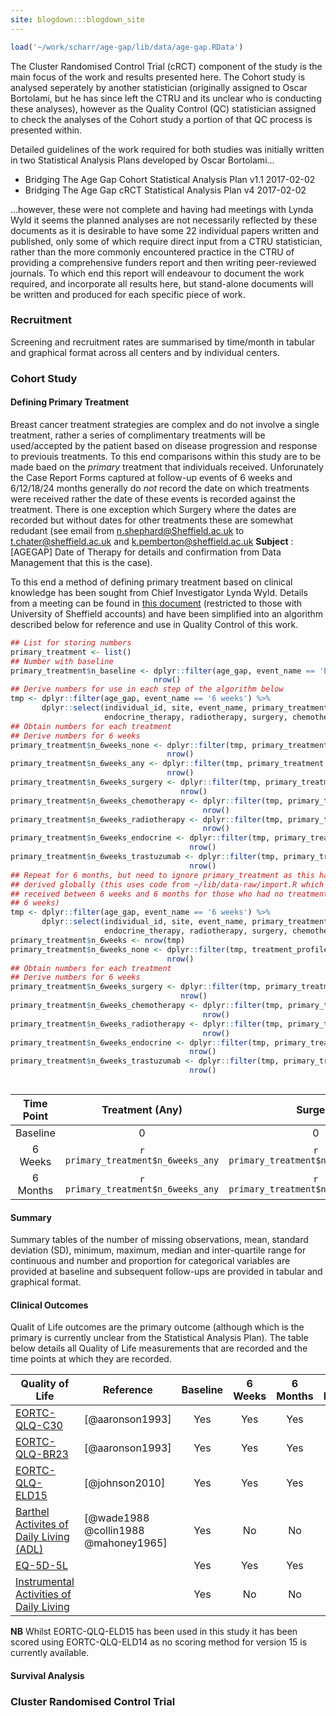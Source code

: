 ```yaml
---
site: blogdown:::blogdown_site
---
```


```r
load('~/work/scharr/age-gap/lib/data/age-gap.RData')

```

The Cluster Randomised Control Trial (cRCT) component of the study is the main focus of the work and results presented here.  The Cohort study is analysed seperately by another statistician (originally assigned to Oscar Bortolami, but he has since left the CTRU and its unclear who is conducting these analyses), however as the Quality Control (QC) statistician assigned to check the analyses of the Cohort study a portion of that QC process is presented within.

Detailed guidelines of the work required for both studies was initially written in two Statistical Analysis Plans developed by Oscar Bortolami...

* Bridging The Age Gap Cohort Statistical Analysis Plan v1.1 2017-02-02
* Bridging The Age Gap cRCT Statistical Analysis Plan v4 2017-02-02

...however, these were not complete and having had meetings with Lynda Wyld it seems the planned analyses are not necessarily reflected by these documents as it is desirable to have some 22 individual papers written and published, only some of which require direct input from a CTRU statistician, rather than the more commonly encountered practice in the CTRU of providing a comprehensive funders report and then writing peer-reviewed journals.  To which end this report will endeavour to document the work required, and incorporate all results here, but stand-alone documents will be written and produced for each specific piece of work.

### Recruitment

Screening and recruitment rates are summarised by time/month in tabular and graphical format across all centers and by individual centers.


### Cohort Study

#### Defining Primary Treatment

Breast cancer treatment strategies are complex and do not involve a single treatment, rather a series of complimentary treatments will be used/accepted by the patient based on disease progression and response to previouis treatments.  To this end comparisons within this study are to be made baed on the *primary* treatment that individuals received.  Unforunately the Case Report Forms captured at follow-up events of 6 weeks and 6/12/18/24 months generally do *not* record the date on which treatments were received rather the date of these events is recorded against the treatment.  There is one exception which  Surgery where the dates are recorded but without dates for other treatments these are somewhat redudant (see email from [n.shephard@Sheffield.ac.uk](mailto:n.shephard@sheffield.ac.uk) to [t.chater@sheffield.ac.uk](mailto:t.chater@sheffield.ac.uk) and [k.pemberton@sheffield.ac.uk](mailto:k.pemberton@sheffield.ac.uk) **Subject** : [AGEGAP] Date of Therapy for details and confirmation from Data Management that this is the case).

To this end a method of defining primary treatment based on clinical knowledge has been sought from Chief Investigator Lynda Wyld.  Details from a meeting can be found in [this document](https://docs.google.com/document/d/1EftKI9WGU3MmP-McW7QuWNPi85l4RBt2Qngp7XsYnF4/edit?usp=sharing) (restricted to those with University of Sheffield accounts) and have been simplified into an algorithm described below for reference and use in Quality Control of this work.

```r
## List for storing numbers
primary_treatment <- list()
## Number with baseline
primary_treatment$n_baseline <- dplyr::filter(age_gap, event_name == 'Baseline') %>%
                                nrow()
## Derive numbers for use in each step of the algorithm below
tmp <- dplyr::filter(age_gap, event_name == '6 weeks') %>%
       dplyr::select(individual_id, site, event_name, primary_treatment, treatment_profile,
                     endocrine_therapy, radiotherapy, surgery, chemotherapy, trastuzumab, primary_adjuvant)
## Obtain numbers for each treatment
## Derive numbers for 6 weeks
primary_treatment$n_6weeks_none <- dplyr::filter(tmp, primary_treatment == 'None') %>%
                                   nrow()
primary_treatment$n_6weeks_any <- dplyr::filter(tmp, primary_treatment != 'None') %>%
                                   nrow()
primary_treatment$n_6weeks_surgery <- dplyr::filter(tmp, primary_treatment == 'Surgery')  %>%
                                      nrow()
primary_treatment$n_6weeks_chemotherapy <- dplyr::filter(tmp, primary_treatment == 'Chemotherapy')  %>%
                                           nrow()
primary_treatment$n_6weeks_radiotherapy <- dplyr::filter(tmp, primary_treatment == 'Radiotherapy')  %>%
                                           nrow()
primary_treatment$n_6weeks_endocrine <- dplyr::filter(tmp, primary_treatment == 'Primary Endocrine')  %>%
                                        nrow()
primary_treatment$n_6weeks_trastuzumab <- dplyr::filter(tmp, primary_treatment == 'Trastuzumab')  %>%
                                        nrow()
## Repeat for 6 months, but need to ignore primary_treatment as this has already been
## derived globally (this uses code from ~/lib/data-raw/import.R which reconciles treatments
## received between 6 weeks and 6 months for those who had no treatment in the first
## 6 weeks)
tmp <- dplyr::filter(age_gap, event_name == '6 weeks') %>%
       dplyr::select(individual_id, site, event_name, primary_treatment, treatment_profile,
                     endocrine_therapy, radiotherapy, surgery, chemotherapy, trastuzumab, primary_adjuvant)
primary_treatment$n_6weeks <- nrow(tmp)
primary_treatment$n_6weeks_none <- dplyr::filter(tmp, treatment_profile == 'None') %>%
                                   nrow()
## Obtain numbers for each treatment
## Derive numbers for 6 weeks
primary_treatment$n_6weeks_surgery <- dplyr::filter(tmp, primary_treatment == 'Surgery')  %>%
                                      nrow()
primary_treatment$n_6weeks_chemotherapy <- dplyr::filter(tmp, primary_treatment == 'Chemotherapy')  %>%
                                           nrow()
primary_treatment$n_6weeks_radiotherapy <- dplyr::filter(tmp, primary_treatment == 'Radiotherapy')  %>%
                                           nrow()
primary_treatment$n_6weeks_endocrine <- dplyr::filter(tmp, primary_treatment == 'Primary Endocrine')  %>%
                                        nrow()
primary_treatment$n_6weeks_trastuzumab <- dplyr::filter(tmp, primary_treatment == 'Trastuzumab')  %>%
                                        nrow()



```

| Time Point | Treatment (Any) | Surgery | Endocrine | Chemotherapy | Radiotherapy | Trastuzumab | None |
|:----------:|:---------------:|:-------:|:---------:|:------------:|:------------:|:-----------:|:----:|
| Baseline   | 0               | 0       | 0         | 0            | 0            |             | `r primary_treatment$n_baseline` |
| 6 Weeks    | `r primary_treatment$n_6weeks_any` | `r primary_treatment$n_6weeks_surgery` | `r primary_treatment$n_6weeks_endocrine` |  `r primary_treatment$n_6weeks_chemotherapy` |  `r primary_treatment$n_6weeks_radiotherapy` |  `r primary_treatment$n_6weeks_trastuzumab` |  `r primary_treatment$n_6weeks_none` |
| 6 Months   | `r primary_treatment$n_6weeks_any` | `r primary_treatment$n_6weeks_surgery` | `r primary_treatment$n_6weeks_endocrine` |  `r primary_treatment$n_6weeks_chemotherapy` |  `r primary_treatment$n_6weeks_radiotherapy` |  `r primary_treatment$n_6weeks_trastuzumab` |  `r primary_treatment$n_6weeks_none` |


#### Summary

Summary tables of the number of missing observations, mean, standard deviation (SD), minimum, maximum, median and inter-quartile range for continuous and number and proportion for categorical variables are provided at baseline and subsequent follow-ups are provided in tabular and graphical format.

#### Clinical Outcomes

Qualit of Life outcomes are the primary outcome (although which is the primary is currently unclear from the Statistical Analysis Plan).  The table below details all Quality of Life measurements that are recorded and the time points at which they are recorded.

| Quality of Life                                           | Reference             | Baseline | 6 Weeks | 6 Months | 12 Months | 18 Months | 24 Months |
|-----------------------------------------------------------|-----------------------|:--------:|:-------:|:--------:|:---------:|:---------:|:---------:|
| [EORTC-QLQ-C30](http://groups.eortc.be/qol/eortc-qlq-c30) | [@aaronson1993]       | Yes      | Yes     | Yes      | Yes       | Yes       | Yes       |
| [EORTC-QLQ-BR23](http://groups.eortc.be/qol/eortc-qol-module-breast-cancer-update-qol-br23) | [@aaronson1993]       | Yes      | Yes     | Yes        | Yes       | Yes       | Yes       |
| [EORTC-QLQ-ELD15](http://groups.eortc.be/qol/elderly-cancer-patients-qlq-eld14) | [@johnson2010]       | Yes      | Yes     | Yes        | Yes       | Yes       | Yes       |
|[Barthel Activites of Daily Living (ADL)](https://www.mdcalc.com/barthel-index-activities-daily-living-adl) | [@wade1988 @collin1988 @mahoney1965] | Yes      | No      | No         | No        | No        | No        |
| [EQ-5D-5L](https://euroqol.org/eq-5d-instruments/eq-5d-5l-about/) |  | Yes      | Yes     | Yes        | Yes       | Yes       | Yes       |
| [Instrumental Activities of Daily Living]() |  | Yes      | No      | No         | No        | No        | No        |
**NB** Whilst EORTC-QLQ-ELD15 has been used in this study it has been scored using EORTC-QLQ-ELD14 as no scoring method for version 15 is currently available.

#### Survival Analysis


### Cluster Randomised Control Trial
